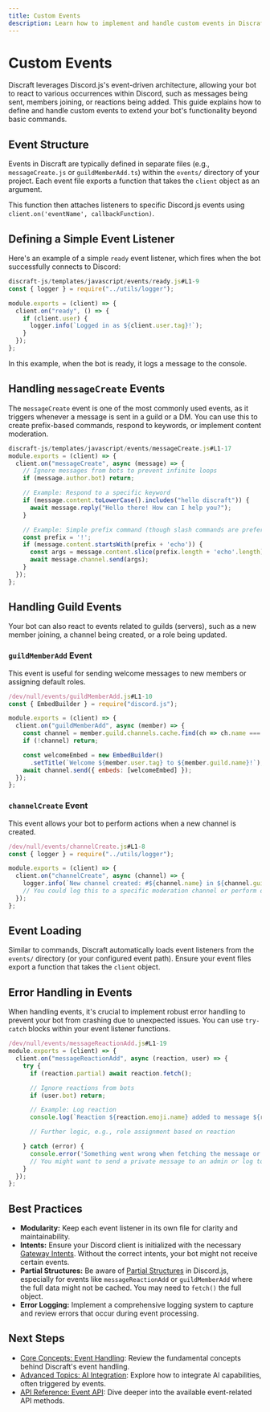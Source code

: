 ```yaml
---
title: Custom Events
description: Learn how to implement and handle custom events in Discraft.
---
```


# Custom Events

Discraft leverages Discord.js's event-driven architecture, allowing your bot to react to various occurrences within Discord, such as messages being sent, members joining, or reactions being added. This guide explains how to define and handle custom events to extend your bot's functionality beyond basic commands.

## Event Structure

Events in Discraft are typically defined in separate files (e.g., `messageCreate.js` or `guildMemberAdd.ts`) within the `events/` directory of your project. Each event file exports a function that takes the `client` object as an argument.

This function then attaches listeners to specific Discord.js events using `client.on('eventName', callbackFunction)`.

## Defining a Simple Event Listener

Here's an example of a simple `ready` event listener, which fires when the bot successfully connects to Discord:

```javascript
discraft-js/templates/javascript/events/ready.js#L1-9
const { logger } = require("../utils/logger");

module.exports = (client) => {
  client.on("ready", () => {
    if (client.user) {
      logger.info(`Logged in as ${client.user.tag}!`);
    }
  });
};
```

In this example, when the bot is ready, it logs a message to the console.

## Handling `messageCreate` Events

The `messageCreate` event is one of the most commonly used events, as it triggers whenever a message is sent in a guild or a DM. You can use this to create prefix-based commands, respond to keywords, or implement content moderation.

```javascript
discraft-js/templates/javascript/events/messageCreate.js#L1-17
module.exports = (client) => {
  client.on("messageCreate", async (message) => {
    // Ignore messages from bots to prevent infinite loops
    if (message.author.bot) return;

    // Example: Respond to a specific keyword
    if (message.content.toLowerCase().includes("hello discraft")) {
      await message.reply("Hello there! How can I help you?");
    }

    // Example: Simple prefix command (though slash commands are preferred)
    const prefix = '!';
    if (message.content.startsWith(prefix + 'echo')) {
      const args = message.content.slice(prefix.length + 'echo'.length).trim();
      await message.channel.send(args);
    }
  });
};
```

## Handling Guild Events

Your bot can also react to events related to guilds (servers), such as a new member joining, a channel being created, or a role being updated.

### `guildMemberAdd` Event

This event is useful for sending welcome messages to new members or assigning default roles.

```javascript
/dev/null/events/guildMemberAdd.js#L1-10
const { EmbedBuilder } = require("discord.js");

module.exports = (client) => {
  client.on("guildMemberAdd", async (member) => {
    const channel = member.guild.channels.cache.find(ch => ch.name === 'welcome');
    if (!channel) return;

    const welcomeEmbed = new EmbedBuilder()
      .setTitle(`Welcome ${member.user.tag} to ${member.guild.name}!`);
    await channel.send({ embeds: [welcomeEmbed] });
  });
};
```

### `channelCreate` Event

This event allows your bot to perform actions when a new channel is created.

```javascript
/dev/null/events/channelCreate.js#L1-8
const { logger } = require("../utils/logger");

module.exports = (client) => {
  client.on("channelCreate", async (channel) => {
    logger.info(`New channel created: #${channel.name} in ${channel.guild ? channel.guild.name : 'DM'}`);
    // You could log this to a specific moderation channel or perform other actions.
  });
};
```

## Event Loading

Similar to commands, Discraft automatically loads event listeners from the `events/` directory (or your configured event path). Ensure your event files export a function that takes the `client` object.

## Error Handling in Events

When handling events, it's crucial to implement robust error handling to prevent your bot from crashing due to unexpected issues. You can use `try-catch` blocks within your event listener functions.

```javascript
/dev/null/events/messageReactionAdd.js#L1-19
module.exports = (client) => {
  client.on("messageReactionAdd", async (reaction, user) => {
    try {
      if (reaction.partial) await reaction.fetch();

      // Ignore reactions from bots
      if (user.bot) return;

      // Example: Log reaction
      console.log(`Reaction ${reaction.emoji.name} added to message ${reaction.message.id} by ${user.tag}`);

      // Further logic, e.g., role assignment based on reaction

    } catch (error) {
      console.error('Something went wrong when fetching the message or reaction:', error);
      // You might want to send a private message to an admin or log to a specific error channel.
    }
  });
};
```

## Best Practices

-   **Modularity:** Keep each event listener in its own file for clarity and maintainability.
-   **Intents:** Ensure your Discord client is initialized with the necessary [Gateway Intents](https://discord.com/developers/docs/topics/gateway#gateway-intents). Without the correct intents, your bot might not receive certain events.
-   **Partial Structures:** Be aware of [Partial Structures](https://discord.js.org/#/docs/discord.js/main/class/PartialGuildMember) in Discord.js, especially for events like `messageReactionAdd` or `guildMemberAdd` where the full data might not be cached. You may need to `fetch()` the full object.
-   **Error Logging:** Implement a comprehensive logging system to capture and review errors that occur during event processing.

## Next Steps

-   [Core Concepts: Event Handling](/docs/core-concepts/event-handling): Review the fundamental concepts behind Discraft's event handling.
-   [Advanced Topics: AI Integration](/docs/advanced-topics/ai-integration): Explore how to integrate AI capabilities, often triggered by events.
-   [API Reference: Event API](/docs/api-reference/event-api): Dive deeper into the available event-related API methods.